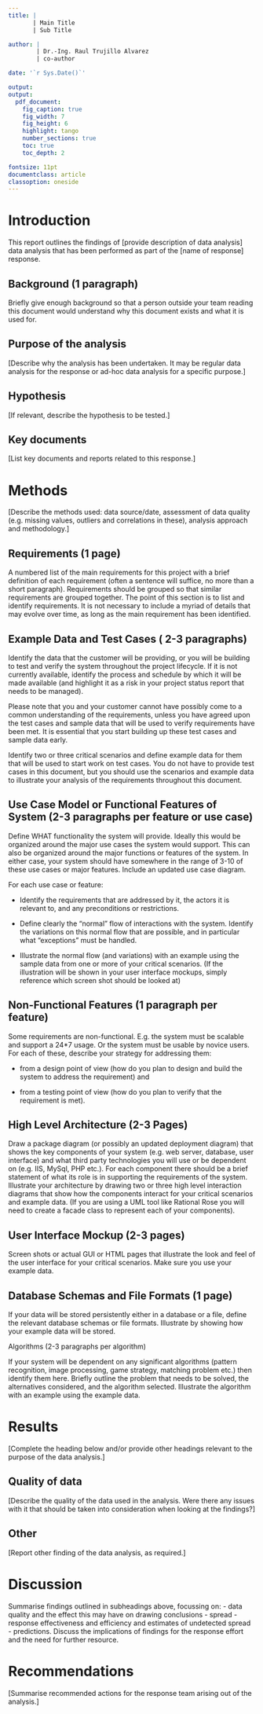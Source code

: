 ```yaml
---
title: |
       | Main Title
       | Sub Title

author: |
        | Dr.-Ing. Raul Trujillo Alvarez
        | co-author

date: '`r Sys.Date()`'

output:
output:
  pdf_document:
    fig_caption: true
    fig_width: 7
    fig_height: 6
    highlight: tango
    number_sections: true
    toc: true
    toc_depth: 2

fontsize: 11pt
documentclass: article
classoption: oneside
---
```


# Introduction
This report outlines the findings of [provide description of data analysis] data analysis that has been performed as part of the [name of response] response.

## Background (1 paragraph)

Briefly give enough background so that a person outside your team reading this document would understand why this document exists and what it is used for.

## Purpose of the analysis
[Describe why the analysis has been undertaken.  It may be regular data analysis for the response or ad-hoc data analysis for a specific purpose.]

## Hypothesis
[If relevant, describe the hypothesis to be tested.]

## Key documents
[List key documents and reports related to this response.]



# Methods
[Describe the methods used: data source/date, assessment of data quality (e.g. missing values, outliers and correlations in these), analysis approach and methodology.]

## Requirements (1 page)

A numbered list of the main requirements for this project with a brief definition of each requirement (often a sentence will suffice, no more than a short paragraph).  Requirements should be grouped so that similar requirements are grouped together.  The point of this section is to list and identify requirements.  It is not necessary to include a myriad of details that may evolve over time, as long as the main requirement has been identified.

## Example Data and Test Cases ( 2-3 paragraphs)

Identify the data that the customer will be providing, or you will be building to test and verify the system throughout the project lifecycle. If it is not currently available, identify the process and schedule by which it will be made available (and highlight it as a risk in your project status report that needs to be managed).  

Please note that you and your customer cannot have possibly come to a common understanding of the requirements, unless you have agreed upon the test cases and sample data that will be used to verify requirements have been met.  It is essential that you start building up these test cases and sample data early.

Identify two or three critical scenarios and define example data for them that will be used to start work on test cases.  You do not have to provide test cases in this document, but you should use the scenarios and example data to illustrate your analysis of the requirements throughout this document.

## Use Case Model or Functional Features of System (2-3 paragraphs per feature or use case)

Define WHAT functionality the system will provide. Ideally this would be organized around the major use cases the system would support. This can also be organized around the major functions or features of the system. In either case, your system should have somewhere in the range of 3-10 of these use cases or major features. Include an updated use case diagram.

For each use case or feature:

- Identify the requirements that are addressed by it, the actors it is relevant to, and any preconditions or restrictions.

- Define clearly the "normal" flow of interactions with the system. Identify the variations on this normal flow that are possible, and in particular what "exceptions" must be handled.

- Illustrate the normal flow (and variations) with an example using the sample data from one or more of your critical scenarios. (If the illustration will be shown in your user interface mockups, simply reference which screen shot should be looked at)

## Non-Functional Features (1 paragraph per feature)

Some requirements are non-functional. E.g. the system must be scalable and support a 24*7 usage. Or the system must be usable by novice users. For each of these, describe your strategy for addressing them:

- from a design point of view (how do you plan to design and build the system to address the requirement) and

- from a testing point of view (how do you plan to verify that the requirement is met).

## High Level Architecture (2-3 Pages)

Draw a package diagram (or possibly an updated deployment diagram) that shows the key components of your system (e.g. web server, database, user interface) and what third party technologies you will use or be dependent on (e.g. IIS, MySql, PHP etc.). For each component there should be a brief statement of what its role is in supporting the requirements of the system. Illustrate your architecture by drawing two or three high level interaction diagrams that show how the components interact for your critical scenarios and example data. (If you are using a UML tool like Rational Rose you will need to create a facade class to represent each of your components).

## User Interface Mockup (2-3 pages)

Screen shots or actual GUI or HTML pages that illustrate the look and feel of the user interface for your critical scenarios. Make sure you use your example data.

## Database Schemas and File Formats (1 page)

If your data will be stored persistently either in a database or a file, define the relevant database schemas or file formats. Illustrate by showing how your example data will be stored.

Algorithms (2-3 paragraphs per algorithm)

If your system will be dependent on any significant algorithms (pattern recognition, image processing, game strategy, matching problem etc.) then identify them here. Briefly outline the problem that needs to be solved, the alternatives considered, and the algorithm selected. Illustrate the algorithm with an example using the example data.



# Results
[Complete the heading below and/or provide other headings relevant to the purpose of the data analysis.]

## Quality of data
[Describe the quality of the data used in the analysis.  Were there any issues with it that should be taken into consideration when looking at the findings?]

## Other
[Report other finding of the data analysis, as required.]

# Discussion
Summarise findings outlined in subheadings above, focussing on:
- data quality and the effect this may have on drawing conclusions
- spread
- response effectiveness and efficiency and estimates of undetected spread
- predictions.
Discuss the implications of findings for the response effort and the need for further resource.

# Recommendations
[Summarise recommended actions for the response team arising out of the analysis.]
